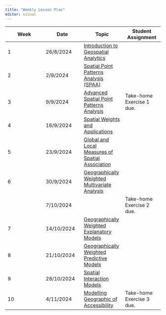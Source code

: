 ```yaml
---
title: "Weekly Lesson Plan"
editor: visual
---
```


| Week | Date       | Topic                                                                                        | Student Assignment        |
|------------------|------------------|-------------------|------------------|
| 1    | 26/8/2024  | [Introduction to Geospatial Analytics](outline/Lesson01_outline.html)                         |                           |
| 2    | 2/9/2024   | [Spatial Point Patterns Analysis (SPAA)](outline/Lesson02_outline.html)                       |                           |
| 3    | 9/9/2024   | [Advanced Spatial Point Patterns Analysis](outline/Lesson03_outline.html)                     | Take-home Exercise 1 due. |
| 4    | 16/9/2024  | [Spatial Weights and Applications](outline/Lesson04_outline.html) |                           |
| 5    | 23/9/2024  | [Global and Local Measures of Spatial Association](outline/Lesson05_outline.html)             |                           |
| 6    | 30/9/2024  | [Geographically Weighted Multivariate Analysis]()                                            |                           |
|      | 7/10/2024  |                                                                                              | Take-home Exercise 2 due. |
| 7    | 14/10/2024 | [Geographically Weighted Explanatory Models]()                                               |                           |
| 8    | 21/10/2024 | [Geographically Weighted Predictive Models]()                                                |                           |
| 9    | 28/10/2024 | [Spatial Interaction Models]()                                                               |                           |
| 10   | 4/11/2024  | [Modelling Geographic of Accessibility]()                                                    | Take-home Exercise 3 due. |
